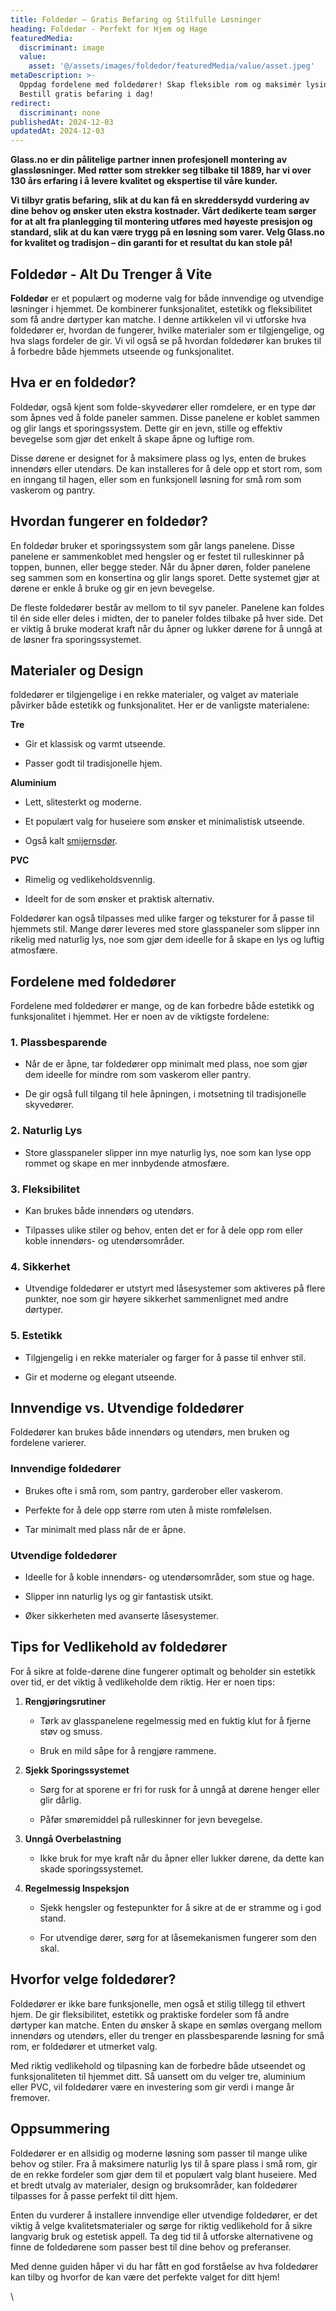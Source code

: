 ```yaml
---
title: Foldedør – Gratis Befaring og Stilfulle Løsninger
heading: Foldedør - Perfekt for Hjem og Hage
featuredMedia:
  discriminant: image
  value:
    asset: '@/assets/images/foldedor/featuredMedia/value/asset.jpeg'
metaDescription: >-
  Oppdag fordelene med foldedører! Skap fleksible rom og maksimér lysinnslipp.
  Bestill gratis befaring i dag!
redirect:
  discriminant: none
publishedAt: 2024-12-03
updatedAt: 2024-12-03
---
```

**Glass.no er din pålitelige partner innen profesjonell montering av glassløsninger. Med røtter som strekker seg tilbake til 1889, har vi over 130 års erfaring i å levere kvalitet og ekspertise til våre kunder.**&#x20;

**Vi tilbyr gratis befaring, slik at du kan få en skreddersydd vurdering av dine behov og ønsker uten ekstra kostnader. Vårt dedikerte team sørger for at alt fra planlegging til montering utføres med høyeste presisjon og standard, slik at du kan være trygg på en løsning som varer. Velg Glass.no for kvalitet og tradisjon – din garanti for et resultat du kan stole på!**&#x20;

## **Foldedør - Alt Du Trenger å Vite**

**Foldedør** er et populært og moderne valg for både innvendige og utvendige løsninger i hjemmet. De kombinerer funksjonalitet, estetikk og fleksibilitet som få andre dørtyper kan matche. I denne artikkelen vil vi utforske hva foldedører er, hvordan de fungerer, hvilke materialer som er tilgjengelige, og hva slags fordeler de gir. Vi vil også se på hvordan foldedører kan brukes til å forbedre både hjemmets utseende og funksjonalitet.

## **Hva er en foldedør?**

Foldedør, også kjent som folde-skyvedører eller romdelere, er en type dør som åpnes ved å folde paneler sammen. Disse panelene er koblet sammen og glir langs et sporingssystem. Dette gir en jevn, stille og effektiv bevegelse som gjør det enkelt å skape åpne og luftige rom.

Disse dørene er designet for å maksimere plass og lys, enten de brukes innendørs eller utendørs. De kan installeres for å dele opp et stort rom, som en inngang til hagen, eller som en funksjonell løsning for små rom som vaskerom og pantry.

## **Hvordan fungerer en foldedør?**

En foldedør bruker et sporingssystem som går langs panelene. Disse panelene er sammenkoblet med hengsler og er festet til rulleskinner på toppen, bunnen, eller begge steder. Når du åpner døren, folder panelene seg sammen som en konsertina og glir langs sporet. Dette systemet gjør at dørene er enkle å bruke og gir en jevn bevegelse.

De fleste foldedører består av mellom to til syv paneler. Panelene kan foldes til én side eller deles i midten, der to paneler foldes tilbake på hver side. Det er viktig å bruke moderat kraft når du åpner og lukker dørene for å unngå at de løsner fra sporingssystemet.

## **Materialer og Design**

foldedører er tilgjengelige i en rekke materialer, og valget av materiale påvirker både estetikk og funksjonalitet. Her er de vanligste materialene:

**Tre**

* Gir et klassisk og varmt utseende.

* Passer godt til tradisjonelle hjem.

**Aluminium**

* Lett, slitesterkt og moderne.

* Et populært valg for huseiere som ønsker et minimalistisk utseende.

* Også kalt [smijernsdør](https://www.glass.no/smijernsdor).

**PVC**

* Rimelig og vedlikeholdsvennlig.

* Ideelt for de som ønsker et praktisk alternativ.

Foldedører kan også tilpasses med ulike farger og teksturer for å passe til hjemmets stil. Mange dører leveres med store glasspaneler som slipper inn rikelig med naturlig lys, noe som gjør dem ideelle for å skape en lys og luftig atmosfære.

## **Fordelene med foldedører**

Fordelene med foldedører er mange, og de kan forbedre både estetikk og funksjonalitet i hjemmet. Her er noen av de viktigste fordelene:

### **1. Plassbesparende**

* Når de er åpne, tar foldedører opp minimalt med plass, noe som gjør dem ideelle for mindre rom som vaskerom eller pantry.

* De gir også full tilgang til hele åpningen, i motsetning til tradisjonelle skyvedører.

### **2. Naturlig Lys**

* Store glasspaneler slipper inn mye naturlig lys, noe som kan lyse opp rommet og skape en mer innbydende atmosfære.

### **3. Fleksibilitet**

* Kan brukes både innendørs og utendørs.

* Tilpasses ulike stiler og behov, enten det er for å dele opp rom eller koble innendørs- og utendørsområder.

### **4. Sikkerhet**

* Utvendige foldedører er utstyrt med låsesystemer som aktiveres på flere punkter, noe som gir høyere sikkerhet sammenlignet med andre dørtyper.

### **5. Estetikk**

* Tilgjengelig i en rekke materialer og farger for å passe til enhver stil.

* Gir et moderne og elegant utseende.

## **Innvendige vs. Utvendige foldedører**

Foldedører kan brukes både innendørs og utendørs, men bruken og fordelene varierer.

### **Innvendige foldedører**

* Brukes ofte i små rom, som pantry, garderober eller vaskerom.

* Perfekte for å dele opp større rom uten å miste romfølelsen.

* Tar minimalt med plass når de er åpne.

### **Utvendige foldedører**

* Ideelle for å koble innendørs- og utendørsområder, som stue og hage.

* Slipper inn naturlig lys og gir fantastisk utsikt.

* Øker sikkerheten med avanserte låsesystemer.

## **Tips for Vedlikehold av foldedører**

For å sikre at folde-dørene dine fungerer optimalt og beholder sin estetikk over tid, er det viktig å vedlikeholde dem riktig. Her er noen tips:

1. **Rengjøringsrutiner**

   * Tørk av glasspanelene regelmessig med en fuktig klut for å fjerne støv og smuss.

   * Bruk en mild såpe for å rengjøre rammene.

2. **Sjekk Sporingssystemet**

   * Sørg for at sporene er fri for rusk for å unngå at dørene henger eller glir dårlig.

   * Påfør smøremiddel på rulleskinner for jevn bevegelse.

3. **Unngå Overbelastning**

   * Ikke bruk for mye kraft når du åpner eller lukker dørene, da dette kan skade sporingssystemet.

4. **Regelmessig Inspeksjon**

   * Sjekk hengsler og festepunkter for å sikre at de er stramme og i god stand.

   * For utvendige dører, sørg for at låsemekanismen fungerer som den skal.

## **Hvorfor velge foldedører?**

Foldedører er ikke bare funksjonelle, men også et stilig tillegg til ethvert hjem. De gir fleksibilitet, estetikk og praktiske fordeler som få andre dørtyper kan matche. Enten du ønsker å skape en sømløs overgang mellom innendørs og utendørs, eller du trenger en plassbesparende løsning for små rom, er foldedører et utmerket valg.

Med riktig vedlikehold og tilpasning kan de forbedre både utseendet og funksjonaliteten til hjemmet ditt. Så uansett om du velger tre, aluminium eller PVC, vil foldedører være en investering som gir verdi i mange år fremover.

## **Oppsummering**

Foldedører er en allsidig og moderne løsning som passer til mange ulike behov og stiler. Fra å maksimere naturlig lys til å spare plass i små rom, gir de en rekke fordeler som gjør dem til et populært valg blant huseiere. Med et bredt utvalg av materialer, design og bruksområder, kan foldedører tilpasses for å passe perfekt til ditt hjem.

Enten du vurderer å installere innvendige eller utvendige foldedører, er det viktig å velge kvalitetsmaterialer og sørge for riktig vedlikehold for å sikre langvarig bruk og estetisk appell. Ta deg tid til å utforske alternativene og finne de foldedørene som passer best til dine behov og preferanser.

Med denne guiden håper vi du har fått en god forståelse av hva foldedører kan tilby og hvorfor de kan være det perfekte valget for ditt hjem!

\\

